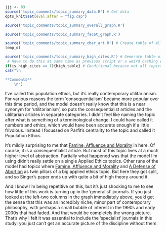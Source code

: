 ```r
jjj <- 83
source('topic_comments/topic_summary_data.R') # Get data
opts_knit$set(eval.after = "fig.cap")
```

```r
source('topic_comments/topic_summary_overall_graph.R')
```

```r
source('topic_comments/topic_summary_facet_graph.R')
```

```r
source('topic_comments/topic_summary_char_art.R') # Create table of all articles in topic
temp_dt
```

```r
source('topic_comments/topic_summary_high_cites.R') # Generate table of highly cited articles. 
 # Have to do this at same time as previous script or a weird caching error occurs.
if(is_high_cites == 1){high_table} # Conditional because not all topics have high cites
cat("\n

**Comments**
	\n")
```

I've called this population ethics, but it's really contemporary utilitarianism. For various reasons the term 'consequentialism' became more popular over this time period, and the model doesn't really know that this is a near synonym for 'utilitarianism', so puts the consequentialist articles and the utilitarian articles in separate categories. I didn't feel like naming the topic after what is something of a terminological change. I could have called it numbers and ethics, which would have been accurate enough if a little frivolous. Instead I focussed on Parfit's centrality to the topic and called it Population Ethics.

It's mildly surprising to me that [Famine, Affluence and Morality](https://philpapers.org/rec/SINFAA) in here. Of course, it is a consequentialist article. But most of this topic lives at a much higher level of abstraction. Partially what happened was that the model I'm using didn't really settle on a single Applied Ethics topics. Other runs of the model had topics where [Famine, Affluence and Morality](https://philpapers.org/rec/SINFAA) and [A Defense of Abortion](https://philpapers.org/rec/THOADO-2) as twin pillars of a big applied ethics topic. But here they got split, and so Singer's paper ends up with quite a bit of high theory around it.

And I know I'm being repetitive on this, but it's just shocking to me to see how little of this work is turning up in the 'generalist' journals. If you just looked at the left-two columns in the graph immediately above, you'd get the sense that this was an incredibly niche, minor part of contemporary philosophy, with perhaps a small bubble of interest in the 1990s and early 2000s that had faded. And that would be completely the wrong picture. That's why I felt it was essential to include the 'specialist' journals in this study; you just can't get an accurate picture of the discipline without them.